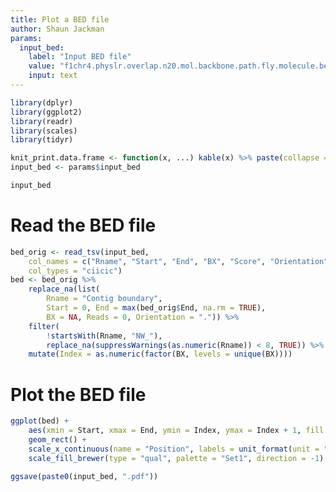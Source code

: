 ```yaml
---
title: Plot a BED file
author: Shaun Jackman
params:
  input_bed:
    label: "Input BED file"
    value: "f1chr4.physlr.overlap.n20.mol.backbone.path.fly.molecule.bed"
    input: text
---
```


```r
library(dplyr)
library(ggplot2)
library(readr)
library(scales)
library(tidyr)

knit_print.data.frame <- function(x, ...) kable(x) %>% paste(collapse = "\n") %>% asis_output
input_bed <- params$input_bed

input_bed
```

# Read the BED file
```r
bed_orig <- read_tsv(input_bed,
	col_names = c("Rname", "Start", "End", "BX", "Score", "Orientation"),
	col_types = "ciicic")
bed <- bed_orig %>%
	replace_na(list(
		Rname = "Contig boundary",
		Start = 0, End = max(bed_orig$End, na.rm = TRUE),
		BX = NA, Reads = 0, Orientation = ".")) %>%
	filter(
		!startsWith(Rname, "NW_"),
		replace_na(suppressWarnings(as.numeric(Rname)) < 8, TRUE)) %>%
	mutate(Index = as.numeric(factor(BX, levels = unique(BX))))
```

# Plot the BED file
```r
ggplot(bed) +
	aes(xmin = Start, xmax = End, ymin = Index, ymax = Index + 1, fill = Rname) +
	geom_rect() +
	scale_x_continuous(name = "Position", labels = unit_format(unit = "Mbp", scale = 1e-6)) +
	scale_fill_brewer(type = "qual", palette = "Set1", direction = -1)
```

```r
ggsave(paste0(input_bed, ".pdf"))
```
